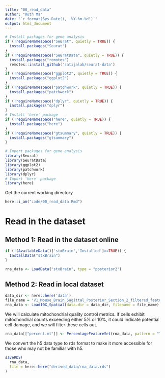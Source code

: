 ```yaml
---
title: "00_read_data"
author: "Ruth Ma"
date: "`r format(Sys.Date(), '%Y-%m-%d')`"
output: html_document
---
```


```r
# Install packages for gene analysis
if (!requireNamespace("Seurat", quietly = TRUE)) {
  install.packages("Seurat")
}
if (!requireNamespace("SeuratData", quietly = TRUE)) {
  install.packages("remotes")
  remotes::install_github('satijalab/seurat-data')
}
if (!requireNamespace("ggplot2", quietly = TRUE)) {
  install.packages("ggplot2")
}
if (!requireNamespace("patchwork", quietly = TRUE)) {
  install.packages("patchwork")
}
if (!requireNamespace("dplyr", quietly = TRUE)) {
  install.packages("dplyr")
}
# Install 'here' package
if (!requireNamespace("here", quietly = TRUE)) {
  install.packages("here")
}
if (!requireNamespace("gtsummary", quietly = TRUE)) {
  install.packages("gtsummary")
}
```

```r
# Import packages for gene analysis
library(Seurat)
library(SeuratData)
library(ggplot2)
library(patchwork)
library(dplyr)
# Import 'here' package
library(here)
```

Get the current working directory
```r
here::i_am("code/00_read_data.Rmd")
```

# Read in the dataset
## Method 1: Read in the dataset online
```r
if (!(AvailableData()['stxBrain','Installed']==TRUE)) {
  InstallData("stxBrain")
}
```

```r
rna_data <- LoadData("stxBrain", type = "posterior2")
```

## Method 2: Read in local dataset
```r
data_dir <- here::here('data')
file_name = 'V1_Mouse_Brain_Sagittal_Posterior_Section_2_filtered_feature_bc_matrix.h5'
rna_data <- Load10X_Spatial(data.dir = data_dir, filename = file_name)
```

We will calculate mitochondrial quality control metrics.  If cells exhibit mitochondrial counts exceeding either 5% or 10%, it could indicate potential cell damage, and we will filter these cells out.
```r
rna_data[["percent.mt"]] <- PercentageFeatureSet(rna_data, pattern = "^mt-")
```

We convert the h5 data type to rds format to make it more accessible for those who may not be familiar with h5.
```r
saveRDS(
  rna_data, 
  file = here::here("derived_data/rna_data.rds")
)
```